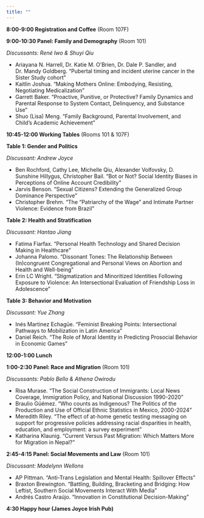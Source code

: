 ```yaml
---
title: ""
---
```


```{=html}
<style>
  body {
  background-size: cover;
  background-repeat: no-repeat;
}
  figcaption {
  margin: auto;
  text-align: center;
}
</style>
```

**8:00-9:00 Registration and Coffee** (Room 107F)

**9:00-10:30 Panel: Family and Demography** (Room 101)

*Discussants: René Iwo & Shuyi Qiu*

- Ariayana N. Harrell, Dr. Katie M. O’Brien, Dr. Dale P. Sandler, and Dr. Mandy Goldberg. “Pubertal timing and incident uterine cancer in the Sister Study cohort”
- Kaitlin Joshua. “Making Mothers Online: Embodying, Resisting, Negotiating Medicalization”
- Garrett Baker. “Proactive, Punitive, or Protective? Family Dynamics and Parental Response to System Contact, Delinquency, and Substance Use“
- Shuo (Lisa) Meng. “Family Background, Parental Involvement, and Child's Academic Achievement”

**10:45-12:00 Working Tables** (Rooms 101 & 107F)

**Table 1: Gender and Politics**

*Discussant: Andrew Joyce*

- Ben Rochford, Cathy Lee, Michelle Qiu, Alexander Volfovsky, D. Sunshine Hillygus, Christopher Bail. “Bot or Not? Social Identity Biases in Perceptions of Online Account Credibility”
- Jarvis Benson. “Sexual Citizens? Extending the Generalized Group Dominance Perspective”
- Christopher Brehm. “The “Patriarchy of the Wage” and Intimate Partner Violence: Evidence from Brazil”

**Table 2: Health and Stratification**

*Discussant: Hantao Jiang*

- Fatima Fiarfax. “Personal Health Technology and Shared Decision Making in Healthcare”
- Johanna Palomo. “Dissonant Tones: The Relationship Between (In)congruent Congregational and Personal Views on Abortion and Health and Well-being”
- Erin LC Wright. “Stigmatization and Minoritized Identities Following Exposure to Violence: An Intersectional Evaluation of Friendship Loss in Adolescence”

**Table 3: Behavior and Motivation**

*Discussant: Yue Zhang*

- Inés Martinez Echagüe. “Feminist Breaking Points: Intersectional Pathways to Mobilization in Latin America”
- Daniel Reich. “The Role of Moral Identity in Predicting Prosocial Behavior in Economic Games”

**12:00-1:00 Lunch**

**1:00-2:30 Panel: Race and Migration** (Room 101)

*Discussants: Pablo Bello & Athena Owirodu*

- Risa Murase. “The Social Construction of Immigrants: Local News Coverage, Immigration Policy, and National Discussion 1990-2020”
- Braulio Güémez. “Who counts as Indigenous? The Politics of the Production and Use of Official Ethnic Statistics in Mexico, 2000-2024”
- Meredith Riley. “The effect of at-home genetic testing messaging on support for progressive policies addressing racial disparities in health, education, and employment: a survey experiment”
- Katharina Klaunig. “Current Versus Past Migration: Which Matters More for Migration in Nepal?”

**2:45-4:15 Panel: Social Movements and Law** (Room 101)

*Discussant: Madelynn Wellons*

- AP Pittman. “Anti-Trans Legislation and Mental Health: Spillover Effects”
- Braxton Brewington. “Battling, Building, Bracketing and Bridging: How Leftist, Southern Social Movements Interact With Media”
- Andrés Castro Araújo. “Innovation in Constitutional Decision-Making”

**4:30 Happy hour (James Joyce Irish Pub)**
